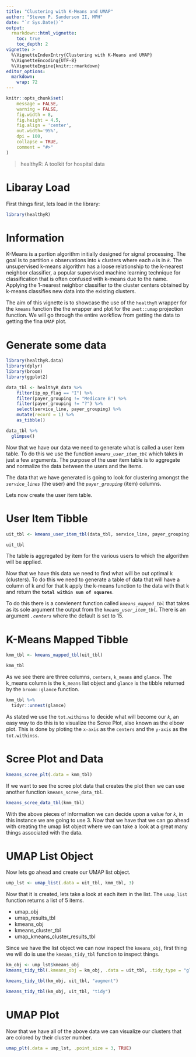 ```yaml
---
title: "Clustering with K-Means and UMAP"
author: "Steven P. Sanderson II, MPH"
date: "`r Sys.Date()`"
output: 
  rmarkdown::html_vignette:
    toc: true
    toc_depth: 2
vignette: >
  %\VignetteIndexEntry{Clustering with K-Means and UMAP}
  %\VignetteEncoding{UTF-8}
  %\VignetteEngine{knitr::rmarkdown}
editor_options: 
  markdown: 
    wrap: 72
---
```


```r
knitr::opts_chunk$set(
    message = FALSE,
    warning = FALSE,
    fig.width = 8, 
    fig.height = 4.5,
    fig.align = 'center',
    out.width='95%', 
    dpi = 100,
    collapse = TRUE,
    comment = "#>"
)
```

> healthyR: A toolkit for hospital data

# Libaray Load

First things first, lets load in the library:

```r
library(healthyR)
```

# Information

K-Means is a partion algorithm initially designed for signal processing.
The goal is to partition *`n`* observations into *`k`* clusters where
each *`n`* is in *`k`*. The unsupervised k-means algorithm has a loose
relationship to the k-nearest neighbor classifier, a popular supervised
machine learning technique for classification that is often confused
with k-means due to the name. Applying the 1-nearest neighbor classifier
to the cluster centers obtained by k-means classifies new data into the
existing clusters.

The aim of this vignette is to showcase the use of the `healthyR`
wrapper for the `kmeans` function the the wrapper and plot for the
`uwot::umap` projection function. We will go through the entire workflow
from getting the data to getting the fina `UMAP` plot.

# Generate some data

```r
library(healthyR.data)
library(dplyr)
library(broom)
library(ggplot2)

data_tbl <- healthyR_data %>%
    filter(ip_op_flag == "I") %>%
    filter(payer_grouping != "Medicare B") %>%
    filter(payer_grouping != "?") %>%
    select(service_line, payer_grouping) %>%
    mutate(record = 1) %>%
    as_tibble()

data_tbl %>%
  glimpse()
```

Now that we have our data we need to generate what is called a user item
table. To do this we use the function *`kmeans_user_item_tbl`* which
takes in just a few arguments. The purpose of the user item table is to
aggregate and normalize the data between the users and the items.

The data that we have generated is going to look for clustering amongst
the *`service_lines`* (the user) and the *`payer_grouping`* (item)
columns.

Lets now create the user item table.

# User Item Tibble

```r
uit_tbl <- kmeans_user_item_tbl(data_tbl, service_line, payer_grouping)

uit_tbl
```

The table is aggregated by item for the various users to which the
algorithm will be applied.

Now that we have this data we need to find what will be out optimal k
(clusters). To do this we need to generate a table of data that will
have a column of k and for that k apply the k-means function to the data
with that k and return the **`total within sum of squares`**.

To do this there is a convienent function called *`kmeans_mapped_tbl`*
that takes as its sole argument the output from the
*`kmeans_user_item_tbl`*. There is an argument *`.centers`* where the
default is set to 15.

# K-Means Mapped Tibble
```r
kmm_tbl <- kmeans_mapped_tbl(uit_tbl)

kmm_tbl
```

As we see there are three columns, `centers`, `k_means` and `glance`.
The k_means column is the `k_means` list object and `glance` is the
tibble returned by the `broom::glance` function.

```r
kmm_tbl %>%
  tidyr::unnest(glance)
```

As stated we use the `tot.withinss` to decide what will become our *`k`*, an easy
way to do this is to visualize the Scree Plot, also known as the elbow plot. This 
is done by ploting the `x-axis` as the `centers` and the `y-axis` as the `tot.withinss`.

# Scree Plot and Data

```r
kmeans_scree_plt(.data = kmm_tbl)
```

If we want to see the scree plot data that creates the plot then we can use another function `kmeans_scree_data_tbl`.

```r
kmeans_scree_data_tbl(kmm_tbl)
```

With the above pieces of information we can decide upon a value for *`k`*, in this
instance we are going to use 3. Now that we have that we can go ahead with creating the umap list object where we can take a look at a great many things associated with the data.

# UMAP List Object

Now lets go ahead and create our UMAP list object.

```r
ump_lst <- umap_list(.data = uit_tbl, kmm_tbl, 3)
```

Now that it is created, lets take a look at each item in the list. The `umap_list` function returns a list of 5 items.

  * umap_obj
  * umap_results_tbl
  * kmeans_obj
  * kmeans_cluster_tbl
  * umap_kmeans_cluster_results_tbl
  
Since we have the list object we can now inspect the `kmeans_obj`, first thing we will do is use the `kmeans_tidy_tbl` function to inspect things.

```r
km_obj <- ump_lst$kmeans_obj
kmeans_tidy_tbl(.kmeans_obj = km_obj, .data = uit_tbl, .tidy_type = "glance")

kmeans_tidy_tbl(km_obj, uit_tbl, "augment")

kmeans_tidy_tbl(km_obj, uit_tbl, "tidy")
```

# UMAP Plot

Now that we have all of the above data we can visualize our clusters that are colored by their cluster number.

```r
umap_plt(.data = ump_lst, .point_size = 3, TRUE)
```
